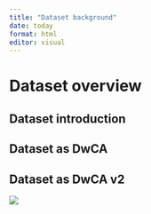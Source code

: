 ```yaml
---
title: "Dataset background"
date: today
format: html
editor: visual
---
```


# Dataset overview

## Dataset introduction

## Dataset as DwCA

## Dataset as DwCA v2

![](images/broke-west-fish_dwcav2-02.png){fig-alt="BROKE-West fish dataset in DwCA v2"}
